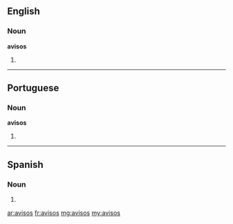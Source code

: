 ==English==

===Noun===
'''avisos'''

# {{plural of|aviso}}

----

==Portuguese==

===Noun===
'''avisos''' {{m}}

# {{plural of|aviso|lang=pt}}

----

==Spanish==

===Noun===
{{head|es|noun form|g=m-p}}

# {{plural of|nocat=1|aviso|lang=es}}

[[ar:avisos]]
[[fr:avisos]]
[[mg:avisos]]
[[my:avisos]]